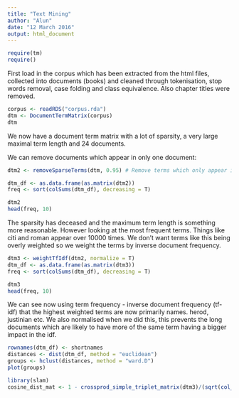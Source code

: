```yaml
---
title: "Text Mining"
author: "Alun"
date: "12 March 2016"
output: html_document
---
```

```r
require(tm)
require()
```

First load in the corpus which has been extracted from the html files, collected into documents (books) and cleaned through tokenisation, stop words removal, case folding and class equivalence. Also chapter titles were removed. 

```r
corpus <- readRDS("corpus.rda")   
dtm <- DocumentTermMatrix(corpus)
dtm
```

We now have a document term matrix with a lot of sparsity, a very large maximal term length and 24 documents. 

We can remove documents which appear in only one document:
```r
dtm2 <- removeSparseTerms(dtm, 0.95) # Remove terms which only appear in 1 document

dtm_df <- as.data.frame(as.matrix(dtm2))
freq <- sort(colSums(dtm_df), decreasing = T)

dtm2
head(freq, 10)
```

The sparsity has deceased and the maximum term length is something more reasonable. However looking at the most frequent terms. Things like citi and roman appear over 10000 times. We don't want terms like this being overly weighted so we weight the terms by inverse document frequency.

```r
dtm3 <- weightTfIdf(dtm2, normalize = T)
dtm_df <- as.data.frame(as.matrix(dtm3))
freq <- sort(colSums(dtm_df), decreasing = T)

dtm3
head(freq, 10)
```

We can see now using term frequency - inverse document frequency (tf-idf) that the highest weighted terms are now primarily names. herod, justinian etc. We also normalised when we did this, this prevents the long documents which are likely to have more of the same term having a bigger impact in the idf. 

```r
rownames(dtm_df) <- shortnames
distances <- dist(dtm_df, method = "euclidean")
groups <- hclust(distances, method = "ward.D")
plot(groups)
```

```r
library(slam)
cosine_dist_mat <- 1 - crossprod_simple_triplet_matrix(dtm3)/(sqrt(col_sums(dtm3^2) %*%
                                                                       t(col_sums(dtm3^2))))
```
```r

```

